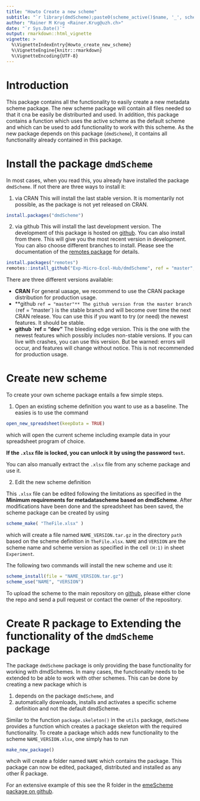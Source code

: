 ```yaml
---
title: "Howto Create a new scheme"
subtitle: "`r library(dmdScheme);paste0(scheme_active()$name, '_', scheme_active()$version)`"
author: "Rainer M Krug <Rainer.Krug@uzh.ch>"
date: "`r Sys.Date()`"
output: rmarkdown::html_vignette
vignette: >
  %\VignetteIndexEntry{Howto_create_new_scheme}
  %\VignetteEngine{knitr::rmarkdown}
  %\VignetteEncoding{UTF-8}
---
```


# Introduction

This package contains all the functionality to easily create a new metadata scheme package. The new scheme package will contain all files needed so that it cna be easily be distriburted and used. In addition, this package contains a function which uses the active scheme as the default scheme and which can be used to add functionality to work with this scheme. As the new package depends on this package (`dmdScheme`), it contains all functionality already contained in this package.

# Install the package `dmdScheme`
In most cases, when you read this, you already have installed the package `dmdScheme`. If not there are three ways to install it:

1. via CRAN
This will install the last stable version.
It is momentarily not possible, as the package is not yet released on CRAN.

```r
install.packages("dmdScheme")
```


2. via github
This will install the last development version.
The development of this package is hosted on [github](https://github.com/rkrug/dmdScheme). You can also install from there. This will give you the most recent version in development. You can also choose different branches to install. Please see the documentation of the [remotes package](https://github.com/r-lib/remotes) for details.

```r
install.packages("remotes")
remotes::install_github("Exp-Micro-Ecol-Hub/dmdScheme", ref = "master", build_opts = "build_vignettes = TRUE")
```

There are three different versions available:

- **CRAN** For general uasage, we recommend to use the CRAN package distribution for production usage. 
- **github `ref = "master"** The github version from the master branch (`ref = "master`) is the stable branch and will become over time the next CRAN release. You can use this if you want to try (or need) the newest features. It should be stable.
- **github `ref = "dev"** The bleeding edge version. This is the one with the newest features which possibly includes non-stable versions. If you can live with crashes, you can use this version. But be warned: errors will occur, and features will change without notice. This is not recommended for production usage.

# Create new scheme

To create your own scheme package entails a few simple steps.

1. Open an existing scheme definition you want to use as a baseline. The easies is to use the command   

```r
open_new_spreadsheet(keepData = TRUE)
```

which will open the current scheme including example data in your spreadsheet program of choice.

**If the `.xlsx` file is locked, you can unlock it by using the password `test`.**

You can also manually extract the `.xlsx` file from any scheme package and use it.

2. Edit the new scheme definition

This `.xlsx` file can be edited following the limitations as specified in the **Minimum requirements for metadatascheme based on dmdScheme**. After modifications have been done and the spreadsheet has been saved, the scheme package can be created by using

```r
scheme_make( "TheFile.xlsx" )
```

which will create a file named `NAME_VERSION.tar.gz` in the directory `path` based on the scheme definition in `TheFile.xlsx`. `NAME` and `VERSION` are the scheme name and scheme version as specified in the cell `(H:1)` in sheet `Experiment`.

The following two commands will install the new scheme and use it:

```r
scheme_install(file = "NAME_VERSION.tar.gz")
scheme_use("NAME", "VERSION")
```

To upload the scheme to the main repository on [github](https://github.com/Exp-Micro-Ecol-Hub/dmdSchemeRepository), please either clone the repo and send a pull request or contact the owner of the repository.

# Create R package to Extending the functionality of the `dmdScheme` package
The package `dmdScheme` package is only providing the base functionality for working with dmdSchemes. In many cases, the functionality needs to be extended to be able to work with other schemes. This can be done by creating a new package which is

1. depends on the package `dmdScheme`, and
2. automatically downloads, installs and activates a specific scheme definition and not the default dmdScheme.

Similar to the function `package.skeleton()` in the `utils` package, `dmdScheme` provides a function which creates a package skeleton with the required functionality. To create a package which adds new functionality to the scheme `NAME_VERSION.xlsx`, one simply has to run
 
```r
make_new_package()
```

whcih will create a folder named `NAME` which contains the package. This package can now be edited, packaged, distributed and installed as any other R package.

For an extensive example of this see the R folder in the [emeScheme package on github](https://github.com/Exp-Micro-Ecol-Hub/emeScheme).
